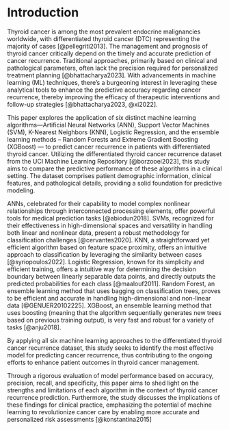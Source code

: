
# Introduction

Thyroid cancer is among the most prevalent endocrine malignancies worldwide, with differentiated thyroid cancer (DTC) representing the majority of cases [@pellegriti2013]. The management and prognosis of thyroid cancer critically depend on the timely and accurate prediction of cancer recurrence. Traditional approaches, primarily based on clinical and pathological parameters, often lack the precision required for personalized treatment planning [@bhattacharya2023]. With advancements in machine learning (ML) techniques, there's a burgeoning interest in leveraging these analytical tools to enhance the predictive accuracy regarding cancer recurrence, thereby improving the efficacy of therapeutic interventions and follow-up strategies [@bhattacharya2023, @xi2022].

This paper explores the application of six distinct machine learning algorithms—Artificial Neural Networks (ANN), Support Vector Machines (SVM), K-Nearest Neighbors (KNN), Logistic Regression, and the ensemble learning methods -- Random Forests and Extreme Gradient Boosting (XGBoost) — to predict cancer recurrence in patients with differentiated thyroid cancer. Utilizing the differentiated thyroid cancer recurrence dataset from the UCI Machine Learning Repository [@borzooei2023], this study aims to compare the predictive performance of these algorithms in a clinical setting. The dataset comprises patient demographic information, clinical features, and pathological details, providing a solid foundation for predictive modeling.

ANNs, celebrated for their capability to model complex nonlinear relationships through interconnected processing elements, offer powerful tools for medical prediction tasks [@abiodun2018]. SVMs, recognized for their effectiveness in high-dimensional spaces and versatility in handling both linear and nonlinear data, present a robust methodology for classification challenges [@cervantes2020]. KNN, a straightforward yet efficient algorithm based on feature space proximity, offers an intuitive approach to classification by leveraging the similarity between cases [@syriopoulos2022]. Logistic Regression, known for its simplicity and efficient training, offers a intuitive way for determining the decision boundary between linearly separable data points, and directly outputs the predicted probabilities for each class [@maalouf2011]. Random Forest, an ensemble learning method that uses bagging on classification trees, proves to be efficient and accurate in handling high-dimensional and non-linear data [@GENUER20102225].  XGBoost, an ensemble learning method that uses boosting (meaning that the algorithm sequentially generates new trees based on previous training output), is very fast and robust for a variety of tasks [@anju2018].

By applying all six machine learning approaches to the differentiated thyroid cancer recurrence dataset, this study seeks to identify the most effective model for predicting cancer recurrence, thus contributing to the ongoing efforts to enhance patient outcomes in thyroid cancer management.

Through a rigorous evaluation of model performance based on accuracy, precision, recall, and specificity, this paper aims to shed light on the strengths and limitations of each algorithm in the context of thyroid cancer recurrence prediction. Furthermore, the study discusses the implications of these findings for clinical practice, emphasizing the potential of machine learning to revolutionize cancer care by enabling more accurate and personalized risk assessments [@konstantina2015]

